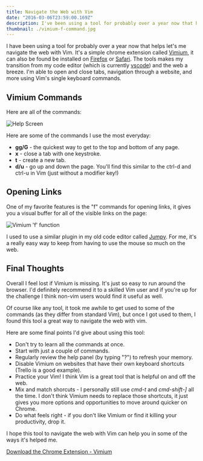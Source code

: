 ```yaml
---
title: Navigate the Web with Vim
date: "2016-03-06T23:59:00.169Z"
description: I've been using a tool for probably over a year now that helps let's me navigate the web with Vim. It's a simple chrome extension called Vimium.
thumbnail: ./vimium-f-command.jpg
---
```



I have been using a tool for probably over a year now that helps let's me navigate the web with Vim. It's a simple chrome extension called <a href="https://chrome.google.com/webstore/detail/vimium/dbepggeogbaibhgnhhndojpepiihcmeb?hl=en" target="_blank" rel="noopener">Vimium</a>, it can also be found be installed on <a href="https://addons.mozilla.org/en-US/firefox/addon/vimium/" target="_blank" rel="noopener">Firefox</a> or <a href="https://github.com/guyht/vimari" target="_blank" rel="noopener">Safari</a>. The tools makes my transition from my code editor (which is currently <a href="https://code.visualstudio.com/" target="_blank" rel="noopener">vscode</a>) and the web a breeze. I'm able to open and close tabs, navigation through a website, and more using Vim's single keyboard commands.

## Vimium Commands

Here are all of the commands:

<Img src={HelpScreen} alt="Help Screen" />

Here are some of the commands I use the most everyday:

- **gg/G** - the quickest way to get to the top and bottom of any page.
- **x** - close a tab with one keystroke.
- **t** - create a new tab.
- **d/u** - go up and down the page. You'll find this similar to the ctrl-d and ctrl-u in Vim (just without a modifier key!)

## Opening Links

One of my favorite features is the "f" commands for opening links, it gives you a visual buffer for all of the visible links on the page:

<Img src={VimiumF} alt="Vimium 'f' function" />

I used to use a similar plugin in my old code editor called <a href="https://atom.io/packages/jumpy" target="_blank" rel="noopener">Jumpy</a>. For me, it's a really easy way to keep from having to use the mouse so much on the web.

## Final Thoughts
Overall I feel lost if Vimium is missing. It's just so easy to run around the browser. I'd definitely recommend it to a skilled Vim user and if you're up for the challenge I think non-vim users would find it useful as well.

Of course like any tool, it took me awhile to get used to some of the commands (as they differ from standard Vim), but once I got used to them, I found this tool a great way to navigate the web with vim.

Here are some final points I'd give about using this tool:


- Don't try to learn all the commands at once.
- Start with just a couple of commands.
- Regularly review the help panel (by typing "?") to refresh your memory.
- Disable Vimium on websites that have their own keyboard shortcuts (Trello is a good example).
- Practice your Vim! I think Vim is a great tool that is helpful on and off the web.
- Mix and match shorcuts - I personally still use <em>cmd-t</em> and <em>cmd-shift-]</em> all the time. I don't think Vimium needs to replace those shortcuts, it just gives you more options and opportunities to move around quicker on Chrome.
- Do what feels right - if you don't like Vimium or find it killing your productivity, drop it.

I hope this tool to navigate the web with Vim can help you in some of the ways it's helped me.

<a href="https://chrome.google.com/webstore/detail/vimium/dbepggeogbaibhgnhhndojpepiihcmeb?hl=en" target="_blank" rel="noopener">Download the Chrome Extension - Vimium</a>
